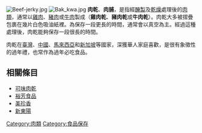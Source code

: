 {{unreferenced|time=2010-08-29T03:42:28+00:00}}
[[File:Beef-jerky.jpg|thumb]]
[[File:Bak_kwa.jpg|thumb]]
'''肉乾'''、'''肉脯'''，是指經[[醃製|醃製]]及[[乾燥|乾燥]]處理後的[[肉類|肉類]]，通常以[[雞肉|雞肉]]、[[豬肉|豬肉]]或[[牛肉|牛肉]]製成（'''雞肉乾'''、'''豬肉乾'''或'''牛肉乾'''）。肉乾大多被摺疊包裹在幾片白色吸油紙裡。為保存一段更長的時間，通常會以真空為主。經過這種處理後，肉乾能夠保存一段很長的時間。

肉乾在[[臺灣|臺灣]]、[[中國|中國]]、[[馬來西亞|馬來西亞]]和[[新加坡|新加坡]]等國家，深獲華人家庭喜歡，是很有象徵性的過年禮，也常作為過年必吃食品。

== 相關條目 ==
* [[可味肉乾|可味肉乾]]
* [[裕芳食品|裕芳食品]]
* [[美珍香|美珍香]]
* [[新東陽|新東陽]]

{{Food-stub}}

[[Category:肉類|Category:肉類]]
[[Category:食品保存|Category:食品保存]]